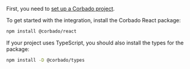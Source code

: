 First, you need to [set up a Corbado project](/corbado-complete/overview/getting-started).

To get started with the integration, install the Corbado React package:

```bash
npm install @corbado/react
```

If your project uses TypeScript, you should also install the types for the package:

```bash
npm install -D @corbado/types
```
